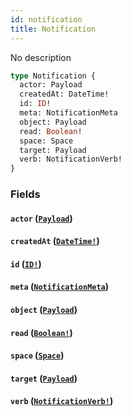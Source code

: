 ```yaml
---
id: notification
title: Notification
---
```


No description

```graphql
type Notification {
  actor: Payload
  createdAt: DateTime!
  id: ID!
  meta: NotificationMeta
  object: Payload
  read: Boolean!
  space: Space
  target: Payload
  verb: NotificationVerb!
}
```

### Fields

#### `actor` ([`Payload`](/docs/graphql/objects/payload))

#### `createdAt` ([`DateTime!`](/docs/graphql/scalars/date-time))

#### `id` ([`ID!`](/docs/graphql/scalars/id))

#### `meta` ([`NotificationMeta`](/docs/graphql/objects/notification-meta))

#### `object` ([`Payload`](/docs/graphql/objects/payload))

#### `read` ([`Boolean!`](/docs/graphql/scalars/boolean))

#### `space` ([`Space`](/docs/graphql/objects/space))

#### `target` ([`Payload`](/docs/graphql/objects/payload))

#### `verb` ([`NotificationVerb!`](/docs/graphql/enums/notification-verb))
